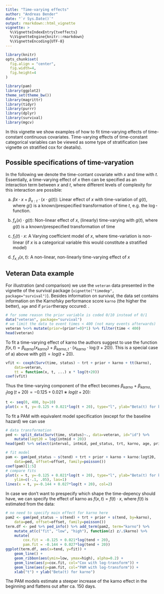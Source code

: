 ```yaml
---
title: "Time-varying effects"
author: "Andreas Bender"
date: "`r Sys.Date()`"
output: rmarkdown::html_vignette
vignette: >
  %\VignetteIndexEntry{tveffects}
  %\VignetteEngine{knitr::rmarkdown}
  %\VignetteEncoding{UTF-8}
---
```


```r
library(knitr)
opts_chunk$set(
  fig.align = "center",
  fig.width=4, 
  fig.height=4
)
```

```r
library(pam)
library(ggplot2)
theme_set(theme_bw())
library(magrittr)
library(tidyr)
library(purrr)
library(dplyr)
library(survival)
library(mgcv)
```

In this vignette we show examples of how to fit time-varying effects of time-constant continuous covariates. Time-varying effects of time-constant categorical variables can be viewed as some type of stratification (see vignette on stratified cox for deatails).

## Possible specifications of time-varyation

In the following we denote the time-contant covariate with $x$ and time with $t$. 
Essentially, a time-varying effect of $x$ then can be specified as an interaction 
term between $x$ and $t$, where different levels of complexity for this interaction 
are possible:

a) $\beta x\cdot x+\beta_{x:t}\cdot(x\cdot g(t))$: Linear effect of $x$ with
time-variation of $g(t)$, where $g()$ is a known/prespecified transformation of 
time $t$, e.g. the $\log$-function.

b) $f_x(x)\cdot g(t)$: Non-linear effect of $x$, (linearly) time-varying with $g(t)$,
where $g(t)$ is a known/prespecified transformation of time

c) $f_t(t)\cdot x$: A Varying coefficient model of $x$, where time-variation is 
non-linear (if $x$ is a categorical variable this would constitute a stratified model)

d) $f_{x,t}(x,t)$: A non-linear, non-linearly time-varying effect of $x$

## Veteran Data example

For illustration (and comparison) we use the `veteran` data presented in the 
vignette of the survival package (`vignette("timedep", package="survival")`). 
Besides information on survival, the data set contains information on the 
Karnofsky performance score `karno` (the higher the better), `age` and if 
`prior`therapy occured:
.
```r
# for some reason the prior variable is coded 0/10 instead of 0/1
data("veteran", package="survival")
# we limit the data to event times < 400 (not many events afterwards)
veteran %<>% mutate(prior=(prior!=0)*1) %>% filter(time < 400)
head(veteran)
```

To fit a time-varying effect of karno the authors suggest to use the function 
$f(x,t)=\beta_{karno}(x_{karno})+\beta_{karno,t}\cdot (x_{karno}\cdot \log(t+20))$. 
This is a special case of a) above with $g(t)=log(t+20)$.

```r
vfit <- coxph(Surv(time, status) ~ trt + prior + karno + tt(karno), 
    data=veteran, 
    tt = function(x, t, ...) x * log(t+20))
coef(vfit)
```


Thus the time-varying component of the effect becomes 
$\beta_{karno}+\beta_{karno,t}\log(t+20)=−0.125+0.021∗log(t+20)$:

```r
t <- seq(0, 400, by=10)
plot(x = t, y=-0.125 + 0.021*log(t + 20), type="l", ylab="Beta(t) for karno", las=1)
```

To fit a PAM with equivalent model specification (except for the baseline hazard) 
we can use

```r
# data transformation
ped <- split_data(Surv(time, status)~., data=veteran, id="id") %>% 
    mutate(logt20 = log(intmid + 20))
head(ped) %>% select(interval, intmid, ped_status, trt, karno, age, prior, logt20)

# fit model 
pam <- gam(ped_status ~ s(tend) + trt + prior + karno + karno:logt20, 
    data=ped, offset=offset, family=poisson())
coef(pam)[1:5]
# compare fits 
plot(x = t, y=-0.125 + 0.021*log(t + 20), type="l", ylab="Beta(t) for karno", 
    ylim=c(-.1, .05), las=1) 
lines(x = t, y=-0.144 + 0.027*log(t + 20), col=2)
```

In case we don’t want to prespecify which shape the time-depency should have, 
we can specify the effect of karno as $f(x,t)=f(t)\cdot x$, where $f(t)$
is estimated from the data:
```r
# no need to specify main effect for karno here 
pam2 <- gam(ped_status ~ s(tend) + trt + prior + s(tend, by=karno), 
    data=ped, offset=offset, family=poisson())
term.df <- ped %>% ped_info() %>% add_term(pam2, term="karno") %>% 
    mutate_at(c("fit", "low", "high"), function(z) z/.$karno) %>% 
    mutate(
        cox.fit = -0.125 + 0.021*log(tend + 20), 
        pam.fit = -0.144 + 0.027*log(tend + 20)) 
ggplot(term.df, aes(x=tend, y=fit)) + 
    geom_line() + 
    geom_ribbon(aes(ymin=low, ymax=high), alpha=0.2) + 
    geom_line(aes(y=cox.fit, col="Cox with log-transform")) + 
    geom_line(aes(y=pam.fit, col="PAM with log-transform")) + 
    xlab("t") + ylab("Beta(t) for karno")
```

The PAM models estimate a steeper increase of the karno effect in the beginning
and flattens out after ca. 150 days.